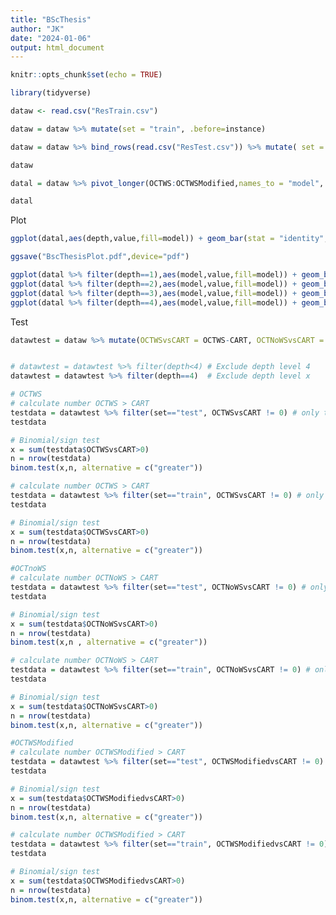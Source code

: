 ```yaml
---
title: "BScThesis"
author: "JK"
date: "2024-01-06"
output: html_document
---
```


```r
knitr::opts_chunk$set(echo = TRUE)
```


```r
library(tidyverse)
```

```r
dataw <- read.csv("ResTrain.csv")

dataw = dataw %>% mutate(set = "train", .before=instance)

dataw = dataw %>% bind_rows(read.csv("ResTest.csv")) %>% mutate( set = case_when(is.na(set) ~ "test", TRUE ~ set) )

dataw

datal = dataw %>% pivot_longer(OCTWS:OCTWSModified,names_to = "model", values_to = "value")

datal
```
Plot
```r
ggplot(datal,aes(depth,value,fill=model)) + geom_bar(stat = "identity", position=position_dodge()) + facet_grid(set ~ instance)

ggsave("BscThesisPlot.pdf",device="pdf")

ggplot(datal %>% filter(depth==1),aes(model,value,fill=model)) + geom_bar(stat = "identity", position=position_dodge()) + facet_grid(set ~ instance) + labs(title = "Depth = 1") + theme_bw()
ggplot(datal %>% filter(depth==2),aes(model,value,fill=model)) + geom_bar(stat = "identity", position=position_dodge()) + facet_grid(set ~ instance) + labs(title = "Depth = 2")+ theme_bw()
ggplot(datal %>% filter(depth==3),aes(model,value,fill=model)) + geom_bar(stat = "identity", position=position_dodge()) + facet_grid(set ~ instance) + labs(title = "Depth = 3")+ theme_bw()
ggplot(datal %>% filter(depth==4),aes(model,value,fill=model)) + geom_bar(stat = "identity", position=position_dodge()) + facet_grid(set ~ instance) + labs(title = "Depth = 4")+ theme_bw()

```

Test
```r
datawtest = dataw %>% mutate(OCTWSvsCART = OCTWS-CART, OCTNoWSvsCART = OCTNoWS-CART, OCTWSModifiedvsCART = OCTWSModified-CART)	# Calculate difference between OCTWS and CART as well as OCTNoWS and CART


# datawtest = datawtest %>% filter(depth<4)	# Exclude depth level 4
datawtest = datawtest %>% filter(depth==4)	# Exclude depth level x

# OCTWS
# calculate number OCTWS > CART
testdata = datawtest %>% filter(set=="test", OCTWSvsCART != 0) # only test and remove ties
testdata

# Binomial/sign test
x = sum(testdata$OCTWSvsCART>0)
n = nrow(testdata)
binom.test(x,n, alternative = c("greater"))

# calculate number OCTWS > CART
testdata = datawtest %>% filter(set=="train", OCTWSvsCART != 0) # only training and remove ties
testdata

# Binomial/sign test
x = sum(testdata$OCTWSvsCART>0)
n = nrow(testdata)
binom.test(x,n, alternative = c("greater"))

#OCTnoWS
# calculate number OCTNoWS > CART
testdata = datawtest %>% filter(set=="test", OCTNoWSvsCART != 0) # only test and remove ties
testdata

# Binomial/sign test
x = sum(testdata$OCTNoWSvsCART>0)
n = nrow(testdata)
binom.test(x,n , alternative = c("greater"))

# calculate number OCTNoWS > CART
testdata = datawtest %>% filter(set=="train", OCTNoWSvsCART != 0) # only training and remove ties
testdata

# Binomial/sign test
x = sum(testdata$OCTNoWSvsCART>0)
n = nrow(testdata)
binom.test(x,n, alternative = c("greater"))

#OCTWSModified
# calculate number OCTWSModified > CART
testdata = datawtest %>% filter(set=="test", OCTWSModifiedvsCART != 0) # only test and remove ties
testdata

# Binomial/sign test
x = sum(testdata$OCTWSModifiedvsCART>0)
n = nrow(testdata)
binom.test(x,n, alternative = c("greater"))

# calculate number OCTWSModified > CART
testdata = datawtest %>% filter(set=="train", OCTWSModifiedvsCART != 0) # only test and remove ties
testdata

# Binomial/sign test
x = sum(testdata$OCTWSModifiedvsCART>0)
n = nrow(testdata)
binom.test(x,n, alternative = c("greater"))
```

